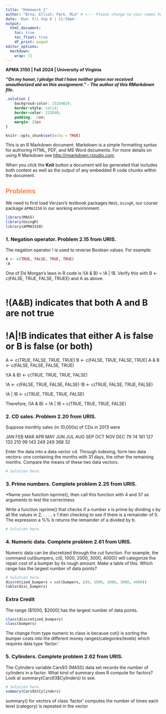 ---
title: "Homework 1"
author: "Brna, Elliot; Park, Mia" # <--- Please change to your names here, format: "LastName, FirstName"
date: 'Due: Fri Sep 6 | 11:59pm'
output:
  html_document:
    toc: true
    toc_float: true
    df_print: paged
editor_options: 
  markdown: 
    wrap: 72
---

**APMA 3150 \| Fall 2024 \| University of Virginia**

***"On my honor, I pledge that I have neither given nor received unauthorized aid on this assignment." - The author of this RMarkdown file.***

<!--- Solution Region --->

```{css solution-region, echo=FALSE}
.solution {
    backgroud-color: 232D4B10;
    border-style: solid;
    border-color: 232D4B;
    padding: .5em;
    margin: 20px
}
```

```{r setup, include=FALSE}
knitr::opts_chunk$set(echo = TRUE)
```

This is an R Markdown document. Markdown is a simple formatting syntax for authoring HTML, PDF, and MS Word documents. For more details on using R Markdown see <http://rmarkdown.rstudio.com>.

When you click the **Knit** button a document will be generated that includes both content as well as the output of any embedded R code chunks within the document.


## [Problems]{style="color:#FF7F50"}

We need to first load Verzani's textbook packages `MASS`, `UsingR`, our course package `APMA3150` in our working environment. 
```{r message=FALSE}
library(MASS)
library(UsingR)
library(APMA3150)
```

### 1. Negation operator. Problem 2.15 from URIS.
The negation operator ! is used to reverse Boolean values. For example:
```{r}
A <- c(TRUE, FALSE, TRUE, TRUE)
!A
```
One of De Morgan's laws in R code is !(A & B) = !A | !B. Verify this with B  <- c(FALSE, TRUE, FALSE, TRUEE) and A as above.
```{r}
```
# !(A&B) indicates that both A and B are not true
# !A|!B indicates that either A is false or B is false (or both)

A <- c(TRUE, FALSE, TRUE, TRUE)
B <- c(FALSE, TRUE, FALSE, TRUE)
A & B <- c(FALSE, FALSE, FALSE, TRUE)

!(A & B) <- c(TRUE, TRUE, TRUE, FALSE) 

!A <- c(FALSE, TRUE, FALSE, FALSE)
!B <- c(TRUE, FALSE, TRUE, FALSE)

!A | !B <- c(TRUE, TRUE, TRUE, FALSE)

Therefore, !(A & B) = !A | !B = c(TRUE, TRUE, TRUE, FALSE)

### 2. CD sales. Problem 2.20 from URIS.
Suppose monthly sales (in 10,000s) of CDs in 2013 were

JAN FEB MAR APR MAY JUN JUL AUG SEP OCT NOV DEC
79  74  161 127 133 210 99  143 249 249 368 32

Enter the data into a data vector cd. Through indexing, form two data vectors: one containing the months with 31 days, the other the remaining months. Compare the means of these two data vectors.
```{r}
# Solution here.
```

### 3. Prime numbers. Complete problem 2.25 from URIS.
*Name your function isprime(), then call this function with 4 and 37 as arguments to test the correctness

Write a function isprime() that checks if a number x is prime by dividing x by all the values in 2, . . . , x  1 then checking to see if there is a remainder of 0. The expression a %% b returns the remainder of a divided by b.
```{r}
# Solution here.

```

### 4. Numeric data. Complete problem 2.61 from URIS.
Numeric data can be discretized through the cut function. For example, the command cut(bumpers, c(0, 1000, 2000, 3000, 4000)) will categorize the repair cost of a bumper by its rough amount. Make a table of this. Which range has the largest number of data points?

```{r}
# Solution here.
discretized_bumpers = cut(bumpers, c(0, 1000, 2000, 3000, 4000))
table(disc_bumpers)

```
### Extra Credit
The range ($1000, $2000] has the largest number of data points.
```{r}
class(discretized_bumpers)
class(bumpers)
```
The change from type numeric to class is because cut() is sorting the bumper costs into the different money ranges(categories/levels) which requires data type 'factor.'

### 5. Cylinders. Complete problem 2.62 from URIS.
The Cylinders variable Cars93 (MASS) data set records the number of cylinders in a factor. What kind of summary does R compute for factors? Look at summary(Cars93$Cylinders) to see.

```{r}
# Solution here.
summary(Cars93$Cylinders)
```

summary() for vectors of class 'factor' computes the number of times each level (category) is repeated in the vector
